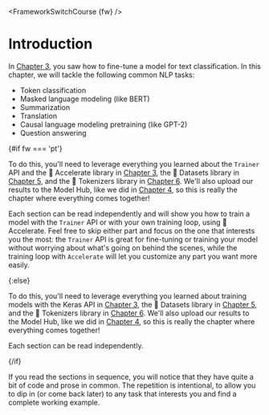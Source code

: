 <FrameworkSwitchCourse {fw} />

# Introduction

<CourseFloatingBanner
    chapter={7}
    classNames="absolute z-10 right-0 top-0"
/>

In [Chapter 3](/course/chapter3), you saw how to fine-tune a model for text classification. In this chapter, we will tackle the following common NLP tasks:

- Token classification
- Masked language modeling (like BERT)
- Summarization
- Translation
- Causal language modeling pretraining (like GPT-2)
- Question answering

{#if fw === 'pt'}

To do this, you'll need to leverage everything you learned about the `Trainer` API and the 🤗 Accelerate library in [Chapter 3](/course/chapter3), the 🤗 Datasets library in [Chapter 5](/course/chapter5), and the 🤗 Tokenizers library in [Chapter 6](/course/chapter6). We'll also upload our results to the Model Hub, like we did in [Chapter 4](/course/chapter4), so this is really the chapter where everything comes together!

Each section can be read independently and will show you how to train a model with the `Trainer` API or with your own training loop, using 🤗 Accelerate. Feel free to skip either part and focus on the one that interests you the most: the `Trainer` API is great for fine-tuning or training your model without worrying about what's going on behind the scenes, while the training loop with `Accelerate` will let you customize any part you want more easily.

{:else}

To do this, you'll need to leverage everything you learned about training models with the Keras API in [Chapter 3](/course/chapter3), the 🤗 Datasets library in [Chapter 5](/course/chapter5), and the 🤗 Tokenizers library in [Chapter 6](/course/chapter6). We'll also upload our results to the Model Hub, like we did in [Chapter 4](/course/chapter4), so this is really the chapter where everything comes together!

Each section can be read independently.

{/if}


<Tip>

If you read the sections in sequence, you will notice that they have quite a bit of code and prose in common. The repetition is intentional, to allow you to dip in (or come back later) to any task that interests you and find a complete working example.

</Tip>
